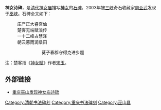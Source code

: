 {{多個問題|
{{orphan|time=2011-09-09T06:21:16+00:00}}
{{copyedit|time=2011-09-09T06:03:50+00:00}}
{{unreferenced|time=2011-09-09T06:03:50+00:00}}
}}
'''神女诗碑'''，是[[清代|清代]][[神女庙|神女庙]]描写[[神女|神女]]的[[石碑|石碑]]，2003年被[[長江三峽|三峡]]奇石收藏家[[周亚武|周亚武]]发现于[[巫峡|巫峡]]。石碑全文如下：
:庄严正大睿宫仙
:楚客无端赋浪传
:一十二峰占慧泽
:朝云暮雨润桑田
:::葵子春郡守得克进步题
注：楚客指《[[神女赋|神女赋]]》作者[[宋玉|宋玉]]。

== 外部链接 ==
* [http://travel.sina.com.cn/china/2010-11-11/0922146874.shtml 重庆巫山发现神女庙诗碑] {{Wayback|url=http://travel.sina.com.cn/china/2010-11-11/0922146874.shtml |date=20130411170626 }}

[[Category:清朝书法碑刻|Category:清朝书法碑刻]]
[[Category:重庆书法碑刻|Category:重庆书法碑刻]]
[[Category:巫山县|Category:巫山县]]